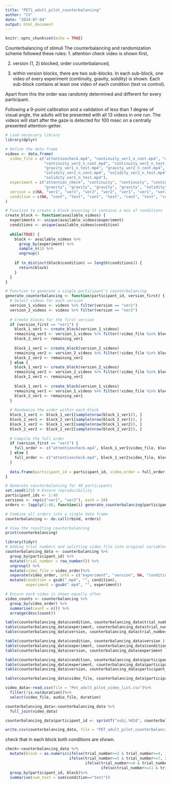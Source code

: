 ```yaml
---
title: "PET1_adult_pilot_counterbalancing"
author: "CV"
date: "2024-07-04"
output: html_document
---
```


```r
knitr::opts_chunk$set(echo = TRUE)
```

Counterbalancing of stimuli
The counterbalancing and randomization scheme followed these rules:
1. attention check video is shown first,

2. version (1, 2) blocked, order counterbalanced,

3. within version blocks, there are two sub-blocks. In each sub-block, one video of every experiment (continuity, gravity, solidity) is shown. Each sub-block contains at least one video of each condition (test vs control).

Apart from this the order was randomly determined and different for every participant.

Following a 9-point calibration and a validation of less than 1 degree of visual angle, the adults will be presented with all 13 videos in one run. The videos will start after the gaze is detected for 100 msec on a centrally presented attention-getter. 
```r
# Load necessary library
library(dplyr)

# Define the data frame
videos <- data.frame(
  video_file = c("attentioncheck.mp4", "continuity_ver1_n_cont.mp4", "continuity_ver1_n_test.mp4", 
                 "continuity_ver2_n_cont.mp4", "continuity_ver2_n_test.mp4", "gravity_ver1_n_cont.mp4", 
                 "gravity_ver1_n_test.mp4", "gravity_ver2_n_cont.mp4", "gravity_ver2_n_test.mp4", 
                 "solidity_ver2_n_cont.mp4", "solidity_ver2_n_test.mp4", "solidity_ver1_n_cont.mp4", 
                 "solidity_ver1_n_test.mp4"),
  experiment = c("attention_check", "continuity", "continuity", "continuity", "continuity", 
                 "gravity", "gravity", "gravity", "gravity", "solidity", "solidity", "solidity", "solidity"),
  version = c(NA, "ver1", "ver1", "ver2", "ver2", "ver1", "ver1", "ver2", "ver2", "ver2", "ver2", "ver1", "ver1"),
  condition = c(NA, "cont", "test", "cont", "test", "cont", "test", "cont", "test", "cont", "test", "cont", "test")
)

# Function to create a block ensuring it contains a mix of conditions
create_block <- function(available_videos) {
  experiments <- unique(available_videos$experiment)
  conditions <- unique(available_videos$condition)
  
  while(TRUE) {
    block <- available_videos %>%
      group_by(experiment) %>%
      sample_n(1) %>%
      ungroup()
    
    if (n_distinct(block$condition) == length(conditions)) {
      return(block)
    }
  }
}

# Function to generate a single participant's counterbalancing
generate_counterbalancing <- function(participant_id, version_first) {
  # Select videos for each version
  version_1_videos <- videos %>% filter(version == "ver1")
  version_2_videos <- videos %>% filter(version == "ver2")
  
  # Create blocks for the first version
  if (version_first == "ver1") {
    block_1_ver1 <- create_block(version_1_videos)
    remaining_ver1 <- version_1_videos %>% filter(!video_file %in% block_1_ver1$video_file)
    block_2_ver1 <- remaining_ver1
    
    block_1_ver2 <- create_block(version_2_videos)
    remaining_ver2 <- version_2_videos %>% filter(!video_file %in% block_1_ver2$video_file)
    block_2_ver2 <- remaining_ver2
  } else {
    block_1_ver2 <- create_block(version_2_videos)
    remaining_ver2 <- version_2_videos %>% filter(!video_file %in% block_1_ver2$video_file)
    block_2_ver2 <- remaining_ver2
    
    block_1_ver1 <- create_block(version_1_videos)
    remaining_ver1 <- version_1_videos %>% filter(!video_file %in% block_1_ver1$video_file)
    block_2_ver1 <- remaining_ver1
  }
  
  # Randomize the order within each block
  block_1_ver1 <- block_1_ver1[sample(nrow(block_1_ver1)), ]
  block_2_ver1 <- block_2_ver1[sample(nrow(block_2_ver1)), ]
  block_1_ver2 <- block_1_ver2[sample(nrow(block_1_ver2)), ]
  block_2_ver2 <- block_2_ver2[sample(nrow(block_2_ver2)), ]
  
  # Compile the full order
  if (version_first == "ver1") {
    full_order <- c("attentioncheck.mp4", block_1_ver1$video_file, block_2_ver1$video_file, block_1_ver2$video_file, block_2_ver2$video_file)
  } else {
    full_order <- c("attentioncheck.mp4", block_1_ver2$video_file, block_2_ver2$video_file, block_1_ver1$video_file, block_2_ver1$video_file)
  }
  
  data.frame(participant_id = participant_id, video_order = full_order, stringsAsFactors = FALSE)
}

# Generate counterbalancing for 40 participants
set.seed(123) # Ensure reproducibility
participant_ids <- 1:40
versions <- rep(c("ver1", "ver2"), each = 20)
orders <- lapply(1:40, function(i) generate_counterbalancing(participant_ids[i], versions[i]))

# Combine all orders into a single data frame
counterbalancing <- do.call(rbind, orders)

# View the resulting counterbalancing
print(counterbalancing)

```

```r
library(tidyr)
# Adding trial numbers and splitting video_file into original variables
counterbalancing_data <- counterbalancing %>%
  group_by(participant_id) %>%
  mutate(trial_number = row_number()) %>%
  ungroup() %>%
  mutate(video_file = video_order)%>%
  separate(video_order, into = c("experiment", "version", NA, "condition"), sep =  "_", extra = "merge", fill = "right") %>%
  mutate(condition = gsub(".mp4", "", condition),
         experiment = gsub(".mp4", "", experiment))

# Ensure each video is shown equally often
video_counts <- counterbalancing %>%
  group_by(video_order) %>%
  summarise(count = n()) %>%
  arrange(desc(count))

table(counterbalancing_data$condition, counterbalancing_data$trial_number )
table(counterbalancing_data$experiment, counterbalancing_data$trial_number )
table(counterbalancing_data$version, counterbalancing_data$trial_number )

table(counterbalancing_data$condition, counterbalancing_data$version )
table(counterbalancing_data$experiment, counterbalancing_data$condition )
table(counterbalancing_data$version, counterbalancing_data$experiment )

table(counterbalancing_data$condition, counterbalancing_data$participant_id )
table(counterbalancing_data$experiment, counterbalancing_data$participant_id )
table(counterbalancing_data$version, counterbalancing_data$participant_id )

table(counterbalancing_data$video_file, counterbalancing_data$participant_id )
```
```r
video_data<-read.csv(file = "Pet_adult_pilot_video_list.csv")%>%
  filter(!is.na(duration))%>%
  select(video_file, audio_file, duration)
```


```r
counterbalancing_data<-counterbalancing_data %>%
  full_join(video_data)

counterbalancing_data$participant_id <- sprintf("subj.%02d", counterbalancing_data$participant_id)

write.csv(counterbalancing_data, file = "PET_adult_pilot_counterbalancing.csv")
```
check that in each block both conditions are shown.
```r
check<-counterbalancing_data %>%
  mutate(block = as.numeric(ifelse(trial_number>=2 & trial_number<=4, 1,
                            ifelse(trial_number>=5 & trial_number<=7, 2,
                                   ifelse(trial_number>=8 & trial_number<=10, 3,
                                          ifelse(trial_number>=11 & trial_number<=13, 4,""))))))%>%
  group_by(participant_id, block)%>%
  summarise(sum_test = sum(condition=="test"))


```

